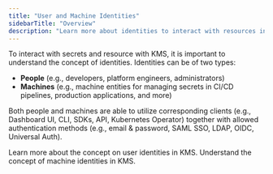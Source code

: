 ```yaml
---
title: "User and Machine Identities"
sidebarTitle: "Overview"
description: "Learn more about identities to interact with resources in KMS."
---
```


To interact with secrets and resource with KMS, it is important to understand the concept of identities. 
Identities can be of two types: 
- **People** (e.g., developers, platform engineers, administrators)
- **Machines** (e.g., machine entities for managing secrets in CI/CD pipelines, production applications, and more)

Both people and machines are able to utilize corresponding clients (e.g., Dashboard UI, CLI, SDKs, API, Kubernetes Operator) together with allowed authentication methods (e.g., email & password, SAML SSO, LDAP, OIDC, Universal Auth).

<CardGroup cols={2}>
  <Card href="./user-identities" title="People (User Identities)" icon="people" color="#000000">
    Learn more about the concept on user identities in KMS. 
  </Card>
  <Card
    title="Machine Identities"
    href="./machine-identities"
    icon="computer"
    color="#000000"
  >
    Understand the concept of machine identities in KMS. 
  </Card>
</CardGroup>
